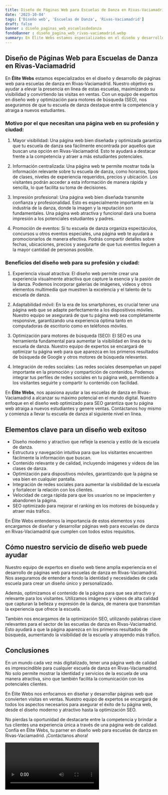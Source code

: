```yaml
---
title: Diseño de Páginas Web para Escuelas de Danza en Rivas-Vaciamadrid
date: '2023-10-04'
tags: ['Diseño web', 'Escuelas de Danza', 'Rivas-Vaciamadrid']
draft: false
banner : diseño_paginas_web_escuelasdedanza
fondoBanner : diseño_pagina_web_rivas-vaciamadrid.webp
summary: En Élite Webs estamos especializados en el diseño y desarrollo de páginas web para escuelas de danza en RivasVaciamadrid. Nuestro objetivo es ayudar a elevar la presencia en línea de estas escuelas, maximizando su visibilidad y convirtiendo las visitas en ventas. Con un equipo de expertos en diseño web y optimización para motores de búsqueda (SEO), nos aseguramos de que tu escuela de danza destaque entre la competencia y atraiga a nuevos estudiantes.
---
```


## Diseño de Páginas Web para Escuelas de Danza en Rivas-Vaciamadrid

En **Élite Webs** estamos especializados en el diseño y desarrollo de páginas web para escuelas de danza en Rivas-Vaciamadrid. Nuestro objetivo es ayudar a elevar la presencia en línea de estas escuelas, maximizando su visibilidad y convirtiendo las visitas en ventas. Con un equipo de expertos en diseño web y optimización para motores de búsqueda (SEO), nos aseguramos de que tu escuela de danza destaque entre la competencia y atraiga a nuevos estudiantes.

### Motivo por el que necesitan una página web en su profesión y ciudad:

1. Mayor visibilidad: Una página web bien diseñada y optimizada garantiza que tu escuela de danza sea fácilmente encontrada por aquellos que buscan una opción en Rivas-Vaciamadrid. Esto te ayudará a destacar frente a la competencia y atraer a más estudiantes potenciales.

2. Información centralizada: Una página web te permite mostrar toda la información relevante sobre tu escuela de danza, como horarios, tipos de clases, niveles de experiencia requeridos, precios y ubicación. Los visitantes podrán acceder a esta información de manera rápida y sencilla, lo que facilita su toma de decisiones.

3. Impresión profesional: Una página web bien diseñada transmite confianza y profesionalidad. Esto es especialmente importante en la industria de la danza, donde la imagen y la reputación son fundamentales. Una página web atractiva y funcional dará una buena impresión a los potenciales estudiantes y padres.

4. Promoción de eventos: Si tu escuela de danza organiza espectáculos, concursos u otros eventos especiales, una página web te ayudará a promocionarlos de manera efectiva. Podrás compartir detalles sobre fechas, ubicaciones, precios y asegurarte de que tus eventos lleguen a la mayor cantidad de personas posible.

### Beneficios del diseño web para su profesión y ciudad:

1. Experiencia visual atractiva: El diseño web permite crear una experiencia visualmente atractiva que capture la esencia y la pasión de la danza. Podemos incorporar galerías de imágenes, vídeos y otros elementos multimedia que muestren la excelencia y el talento de tu escuela de danza.

2. Adaptabilidad móvil: En la era de los smartphones, es crucial tener una página web que se adapte perfectamente a los dispositivos móviles. Nuestro equipo se asegurará de que tu página web sea completamente responsive, garantizando una experiencia óptima tanto en computadoras de escritorio como en teléfonos móviles.

3. Optimización para motores de búsqueda (SEO): El SEO es una herramienta fundamental para aumentar la visibilidad en línea de tu escuela de danza. Nuestro equipo de expertos se encargará de optimizar tu página web para que aparezca en los primeros resultados de búsqueda de Google y otros motores de búsqueda relevantes.

4. Integración de redes sociales: Las redes sociales desempeñan un papel importante en la promoción y compartición de contenidos. Podemos integrar tus perfiles de redes sociales en tu página web, permitiendo a los visitantes seguirte y compartir tu contenido con facilidad.

En **Élite Webs**, nos apasiona ayudar a las escuelas de danza en Rivas-Vaciamadrid a alcanzar su máximo potencial en el mundo digital. Nuestro enfoque en el diseño web optimizado para SEO garantiza que tu página web atraiga a nuevos estudiantes y genere ventas. Contáctanos hoy mismo y comienza a llevar tu escuela de danza al siguiente nivel en línea.

<GifSeo />

<Cta />

## Elementos clave para un diseño web exitoso

- Diseño moderno y atractivo que refleje la esencia y estilo de la escuela de danza.
- Estructura y navegación intuitiva para que los visitantes encuentren fácilmente la información que buscan.
- Contenido relevante y de calidad, incluyendo imágenes y videos de las clases de danza.
- Optimización para dispositivos móviles, garantizando que la página se vea bien en cualquier pantalla.
- Integración de redes sociales para aumentar la visibilidad de la escuela y fortalecer la relación con los clientes.
- Velocidad de carga rápida para que los usuarios no se impacienten y abandonen la página.
- SEO optimizado para mejorar el ranking en los motores de búsqueda y atraer más tráfico.

En Élite Webs entendemos la importancia de estos elementos y nos encargamos de diseñar y desarrollar páginas web para escuelas de danza en Rivas-Vaciamadrid que cumplen con todos estos requisitos.

## Cómo nuestro servicio de diseño web puede ayudar

Nuestro equipo de expertos en diseño web tiene amplia experiencia en el desarrollo de páginas web para escuelas de danza en Rivas-Vaciamadrid. Nos aseguramos de entender a fondo la identidad y necesidades de cada escuela para crear un diseño único y personalizado.

Además, optimizamos el contenido de la página para que sea atractivo y relevante para los visitantes. Utilizamos imágenes y videos de alta calidad que capturan la belleza y expresión de la danza, de manera que transmitan la experiencia que ofrece la escuela.

También nos encargamos de la optimización SEO, utilizando palabras clave relevantes para el sector de las escuelas de danza en Rivas-Vaciamadrid. Esto ayudará a que la página aparezca en los primeros resultados de búsqueda, aumentando la visibilidad de la escuela y atrayendo más tráfico.

## Conclusiones

En un mundo cada vez más digitalizado, tener una página web de calidad es imprescindible para cualquier escuela de danza en Rivas-Vaciamadrid. No solo permite mostrar la identidad y servicios de la escuela de una manera atractiva, sino que también facilita la comunicación con los potenciales clientes.

En Élite Webs nos enfocamos en diseñar y desarrollar páginas web que convierten visitas en ventas. Nuestro equipo de expertos se encargará de todos los aspectos necesarios para asegurar el éxito de tu página web, desde el diseño moderno y atractivo hasta la optimización SEO.

No pierdas la oportunidad de destacarte entre la competencia y brindar a tus clientes una experiencia única a través de una página web de calidad. Confía en Élite Webs, tu parner en diseño web para escuelas de danza en Rivas-Vaciamadrid. ¡Contáctanos ahora!

<Video />

<CtaBot job='Escuelas de Danza' city='Rivas-Vaciamadrid'/>

<Gmaps query='Rivas-Vaciamadrid+españa+maps' />